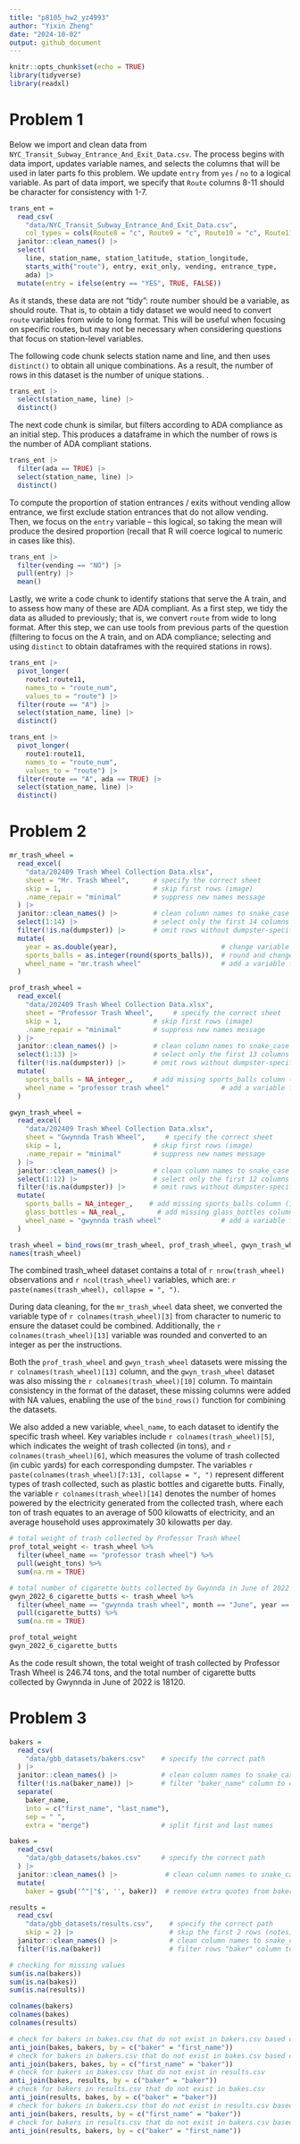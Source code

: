 ```yaml
---
title: "p8105_hw2_yz4993"
author: "Yixin Zheng"
date: "2024-10-02"
output: github_document
---
```


```r
knitr::opts_chunk$set(echo = TRUE)
library(tidyverse)
library(readxl)
```

# Problem 1

Below we import and clean data from `NYC_Transit_Subway_Entrance_And_Exit_Data.csv`. The process begins with data import, updates variable names, and selects the columns that will be used in later parts fo this problem. We update `entry` from `yes` / `no` to a logical variable. As part of data import, we specify that `Route` columns 8-11 should be character for consistency with 1-7.

```r
trans_ent = 
  read_csv(
    "data/NYC_Transit_Subway_Entrance_And_Exit_Data.csv",
    col_types = cols(Route8 = "c", Route9 = "c", Route10 = "c", Route11 = "c")) |> 
  janitor::clean_names() |> 
  select(
    line, station_name, station_latitude, station_longitude, 
    starts_with("route"), entry, exit_only, vending, entrance_type, 
    ada) |> 
  mutate(entry = ifelse(entry == "YES", TRUE, FALSE))
```

As it stands, these data are not "tidy": route number should be a variable, as should route. That is, to obtain a tidy dataset we would need to convert `route` variables from wide to long format. This will be useful when focusing on specific routes, but may not be necessary when considering questions that focus on station-level variables. 

The following code chunk selects station name and line, and then uses `distinct()` to obtain all unique combinations. As a result, the number of rows in this dataset is the number of unique stations. .

```r
trans_ent |> 
  select(station_name, line) |> 
  distinct()
```

The next code chunk is similar, but filters according to ADA compliance as an initial step. This produces a dataframe in which the number of rows is the number of ADA compliant stations. 

```r
trans_ent |> 
  filter(ada == TRUE) |> 
  select(station_name, line) |> 
  distinct()
```

To compute the proportion of station entrances / exits without vending allow entrance, we first exclude station entrances that do not allow vending. Then, we focus on the `entry` variable -- this logical, so taking the mean will produce the desired proportion (recall that R will coerce logical to numeric in cases like this).

```r
trans_ent |> 
  filter(vending == "NO") |> 
  pull(entry) |> 
  mean()
```

Lastly, we write a code chunk to identify stations that serve the A train, and to assess how many of these are ADA compliant. As a first step, we tidy the data as alluded to previously; that is, we convert `route` from wide to long format. After this step, we can use tools from previous parts of the question (filtering to focus on the A train, and on ADA compliance; selecting and using `distinct` to obtain dataframes with the required stations in rows).

```r
trans_ent |> 
  pivot_longer(
    route1:route11,
    names_to = "route_num",
    values_to = "route") |> 
  filter(route == "A") |> 
  select(station_name, line) |> 
  distinct()

trans_ent |> 
  pivot_longer(
    route1:route11,
    names_to = "route_num",
    values_to = "route") |> 
  filter(route == "A", ada == TRUE) |> 
  select(station_name, line) |> 
  distinct()
```

# Problem 2

```r
mr_trash_wheel = 
  read_excel(
    "data/202409 Trash Wheel Collection Data.xlsx",
    sheet = "Mr. Trash Wheel",      # specify the correct sheet
    skip = 1,                       # skip first rows (image)
    .name_repair = "minimal"        # suppress new names message
  ) |> 
  janitor::clean_names() |>         # clean column names to snake_case
  select(1:14) |>                   # select only the first 14 columns
  filter(!is.na(dumpster)) |>       # omit rows without dumpster-specific data
  mutate(
    year = as.double(year),                          # change variable type to num
    sports_balls = as.integer(round(sports_balls)),  # round and change to integer
    wheel_name = "mr.trash wheel"                    # add a variable for wheel
  )
```

```r
prof_trash_wheel = 
  read_excel(
    "data/202409 Trash Wheel Collection Data.xlsx",
    sheet = "Professor Trash Wheel",     # specify the correct sheet
    skip = 1,                       # skip first rows (image)
    .name_repair = "minimal"        # suppress new names message
  ) |> 
  janitor::clean_names() |>         # clean column names to snake_case
  select(1:13) |>                   # select only the first 13 columns
  filter(!is.na(dumpster)) |>       # omit rows without dumpster-specific data
  mutate(
    sports_balls = NA_integer_,     # add missing sports_balls column (integer)
    wheel_name = "professor trash wheel"             # add a variable for wheel
  )
```

```r
gwyn_trash_wheel = 
  read_excel(
    "data/202409 Trash Wheel Collection Data.xlsx",
    sheet = "Gwynnda Trash Wheel",     # specify the correct sheet
    skip = 1,                       # skip first rows (image)
    .name_repair = "minimal"        # suppress new names message
  ) |> 
  janitor::clean_names() |>         # clean column names to snake_case
  select(1:12) |>                   # select only the first 12 columns
  filter(!is.na(dumpster)) |>       # omit rows without dumpster-specific data
  mutate(
    sports_balls = NA_integer_,    # add missing sports_balls column (integer)
    glass_bottles = NA_real_,        # add missing glass_bottles column (number)
    wheel_name = "gwynnda trash wheel"               # add a variable for wheel
  )
```

```r
trash_wheel = bind_rows(mr_trash_wheel, prof_trash_wheel, gwyn_trash_wheel)
names(trash_wheel)
```
The combined trash_wheel dataset contains a total of `r nrow(trash_wheel)` observations and `r ncol(trash_wheel)` variables, which are: `r paste(names(trash_wheel), collapse = ", ")`.

During data cleaning, for the `mr_trash_wheel` data sheet, we converted the variable type of `r colnames(trash_wheel)[3]` from character to numeric to ensure the dataset could be combined. Additionally, the `r colnames(trash_wheel)[13]` variable was rounded and converted to an integer as per the instructions.

Both the `prof_trash_wheel` and `gwyn_trash_wheel` datasets were missing the `r colnames(trash_wheel)[13]` column, and the `gwyn_trash_wheel` dataset was also missing the `r colnames(trash_wheel)[10]` column. To maintain consistency in the format of the dataset, these missing columns were added with NA values, enabling the use of the `bind_rows()` function for combining the datasets.

We also added a new variable, `wheel_name`, to each dataset to identify the specific trash wheel. Key variables include `r colnames(trash_wheel)[5]`, which indicates the weight of trash collected (in tons), and `r colnames(trash_wheel)[6]`, which measures the volume of trash collected (in cubic yards) for each corresponding dumpster. The variables `r paste(colnames(trash_wheel)[7:13], collapse = ", ")` represent different types of trash collected, such as plastic bottles and cigarette butts. Finally, the variable `r colnames(trash_wheel)[14]` denotes the number of homes powered by the electricity generated from the collected trash, where each ton of trash equates to an average of 500 kilowatts of electricity, and an average household uses approximately 30 kilowatts per day.

```r
# total weight of trash collected by Professor Trash Wheel
prof_total_weight <- trash_wheel %>%
  filter(wheel_name == "professor trash wheel") %>%
  pull(weight_tons) %>%
  sum(na.rm = TRUE)

# total number of cigarette butts collected by Gwynnda in June of 2022
gwyn_2022_6_cigarette_butts <- trash_wheel %>%
  filter(wheel_name == "gwynnda trash wheel", month == "June", year == 2022) %>%
  pull(cigarette_butts) %>%
  sum(na.rm = TRUE)

prof_total_weight
gwyn_2022_6_cigarette_butts
```

As the code result shown, the total weight of trash collected by Professor Trash Wheel is 246.74 tons, and the total number of cigarette butts collected by Gwynnda in June of 2022 is 18120.


# Problem 3
```r
bakers = 
  read_csv(
    "data/gbb_datasets/bakers.csv"    # specify the correct path
  ) |> 
  janitor::clean_names() |>           # clean column names to snake_case
  filter(!is.na(baker_name)) |>       # filter "baker_name" column to omit NA
  separate(
    baker_name, 
    into = c("first_name", "last_name"), 
    sep = " ", 
    extra = "merge")                  # split first and last names

bakes = 
  read_csv(
    "data/gbb_datasets/bakes.csv"     # specify the correct path
  ) |> 
  janitor::clean_names() |>            # clean column names to snake_case
  mutate(
    baker = gsub('^"|"$', '', baker))  # remove extra quotes from baker names

results = 
  read_csv(
    "data/gbb_datasets/results.csv",    # specify the correct path
    skip = 2) |>                        # skip the first 2 rows (notes)
  janitor::clean_names() |>             # clean column names to snake_case
  filter(!is.na(baker))                 # filter rows "baker" column to omit NA
```


```r
# checking for missing values
sum(is.na(bakers))
sum(is.na(bakes))
sum(is.na(results))

colnames(bakers)
colnames(bakes)
colnames(results)

# check for bakers in bakes.csv that do not exist in bakers.csv based on first name
anti_join(bakes, bakers, by = c("baker" = "first_name"))
# check for bakers in bakers.csv that do not exist in bakes.csv based on first name
anti_join(bakers, bakes, by = c("first_name" = "baker"))
# check for bakers in bakes.csv that do not exist in results.csv
anti_join(bakes, results, by = c("baker" = "baker"))
# check for bakers in results.csv that do not exist in bakes.csv
anti_join(results, bakes, by = c("baker" = "baker"))
# check for bakers in bakers.csv that do not exist in results.csv based on first name
anti_join(bakers, results, by = c("first_name" = "baker"))
# check for bakers in results.csv that do not exist in bakers.csv based on first name
anti_join(results, bakers, by = c("baker" = "first_name"))

```

